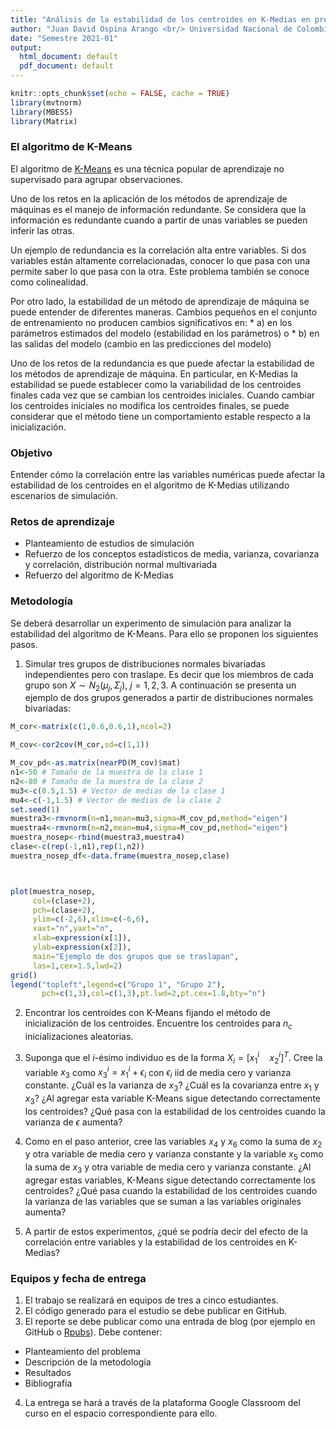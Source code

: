 ```yaml
---
title: "Análisis de la estabilidad de los centroides en K-Medias en presencia de correlación"
author: "Juan David Ospina Arango <br/> Universidad Nacional de Colombia - Sede Medellín <br/> Departamento de Ciencias de la Computación y de la Decisión <br/> Decisiones bajo incertidumbre (Optimización para aprendizaje de máquina)"
date: "Semestre 2021-01"
output:
  html_document: default
  pdf_document: default
---
```


```r
knitr::opts_chunk$set(echo = FALSE, cache = TRUE)
library(mvtnorm)
library(MBESS)
library(Matrix)
```

### El algoritmo de K-Means

El algoritmo de [K-Means](https://en.wikipedia.org/wiki/K-means_clustering) es una técnica popular de aprendizaje no supervisado para agrupar observaciones. 

Uno de los retos en la aplicación de los métodos de aprendizaje de máquinas es el manejo de información redundante. Se considera que la información es redundante cuando a partir de unas variables se pueden inferir las otras.

Un ejemplo de redundancia es la correlación alta entre variables. Si dos variables están altamente correlacionadas, conocer lo que pasa con una permite saber lo que pasa con la otra. Este problema también se conoce como colinealidad. 

Por otro lado, la estabilidad de un método de aprendizaje de máquina se puede entender de diferentes maneras. Cambios pequeños en el conjunto de entrenamiento no producen cambios significativos en:
* a) en los parámetros estimados del modelo (estabilidad en los parámetros) o 
* b) en las salidas del modelo (cambio en las predicciones del modelo)

Uno de los retos de la redundancia es que puede afectar la estabilidad de los métodos de aprendizaje de máquina. En particular, en K-Medias la estabilidad se puede establecer como la variabilidad de los centroides finales cada vez que se cambian los centroides iniciales. Cuando cambiar los centroides iniciales no modifica los centroides finales, se puede considerar que el método tiene un comportamiento estable respecto a la inicialización.


### Objetivo
Entender cómo la correlación entre las variables numéricas puede afectar la estabilidad de los centroides en el algoritmo de K-Medias utilizando escenarios de simulación.

### Retos de aprendizaje
* Planteamiento de estudios de simulación
* Refuerzo de los conceptos estadísticos de media, varianza, covarianza y correlación, distribución normal multivariada
* Refuerzo del algoritmo de K-Medias


### Metodología
Se deberá desarrollar un experimento de simulación para analizar la estabilidad del algoritmo de K-Means. Para ello se proponen los siguientes pasos.

1. Simular tres grupos de distribuciones normales bivariadas independientes pero con traslape. Es decir que los miembros de cada grupo son $X\sim N_2(\mu_j,\Sigma_j)$, $j=1,2,3$. A continuación se presenta un ejemplo de dos grupos generados a partir de distribuciones normales bivariadas:

```r
M_cor<-matrix(c(1,0.6,0.6,1),ncol=2)

M_cov<-cor2cov(M_cor,sd=c(1,1))

M_cov_pd<-as.matrix(nearPD(M_cov)$mat)
n1<-50 # Tamaño de la muestra de la clase 1
n2<-80 # Tamaño de la muestra de la clase 2
mu3<-c(0.5,1.5) # Vector de medias de la clase 1
mu4<-c(-1,1.5) # Vector de medias de la clase 2
set.seed(1)
muestra3<-rmvnorm(n=n1,mean=mu3,sigma=M_cov_pd,method="eigen")
muestra4<-rmvnorm(n=n2,mean=mu4,sigma=M_cov_pd,method="eigen")
muestra_nosep<-rbind(muestra3,muestra4)
clase<-c(rep(-1,n1),rep(1,n2))
muestra_nosep_df<-data.frame(muestra_nosep,clase)



plot(muestra_nosep,
     col=(clase+2),
     pch=(clase+2),
     ylim=c(-2,6),xlim=c(-6,6),
     xaxt="n",yaxt="n",
     xlab=expression(x[1]),
     ylab=expression(x[2]),
     main="Ejemplo de dos grupos que se traslapan",
     las=1,cex=1.5,lwd=2)
grid()
legend("topleft",legend=c("Grupo 1", "Grupo 2"),
       pch=c(1,3),col=c(1,3),pt.lwd=2,pt.cex=1.8,bty="n")
```

2. Encontrar los centroides con K-Means fijando el método de inicialización de los centroides. Encuentre los centroides para $n_c$ inicializaciones aleatorias.

3. Suponga que el $i$-ésimo individuo es de la forma $X_i = [x_1^i \quad x_2^i]^T$. Cree la variable $x_3$ como $x_3^i=x_1^i+\epsilon_i$ con $\epsilon_i$ iid de media cero y varianza constante. ¿Cuál es la varianza de $x_3$? ¿Cuál es la covarianza entre $x_1$ y $x_3$? ¿Al agregar esta variable K-Means sigue detectando correctamente los centroides? ¿Qué pasa con la estabilidad de los centroides cuando la varianza de $\epsilon$ aumenta?

4. Como en el paso anterior, cree las variables $x_4$ y $x_6$ como la suma de $x_2$ y otra variable de media cero y varianza constante y la variable $x_5$ como la suma de $x_3$ y otra variable de media cero y varianza constante. ¿Al agregar estas variables, K-Means sigue detectando correctamente los centroides? ¿Qué pasa cuando la estabilidad de los centroides cuando la varianza de las variables que se suman a las variables originales aumenta?

5. A partir de estos experimentos, ¿qué se podría decir del efecto de la correlación entre variables y la estabilidad de los centroides en K-Medias?

### Equipos y fecha de entrega
1. El trabajo se realizará en equipos de tres a cinco estudiantes.
2. El código generado para el estudio se debe publicar en GitHub.
3. El reporte se debe publicar como una entrada de blog (por ejemplo en GitHub o [Rpubs](https://rpubs.com)). Debe contener:
 + Planteamiento del problema
 + Descripción de la metodología
 + Resultados
 + Bibliografía
4. La entrega se hará a través de la plataforma Google Classroom del curso en el espacio correspondiente para ello.


